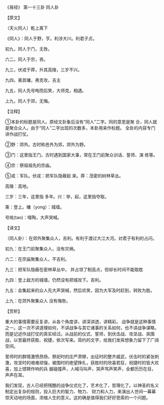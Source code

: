 

《易经》 第一十三卦 同人卦

【原文】

（天火同人）乾上离下

《同人》：同人于野，亨。利涉大川。利君子贞。

初九，同人于门，无咎。

六二，同人于宗，吝。

九三，伏戎于莽，升其高陵，三岁不兴。

九四，乘其墉，弗克攻，吉主

九五，同人先号啕而后笑，大师克，相遇。

上九，同人于郊，无悔。

【注释】

①本卦的标题是同人。原经文卦象后没有“同人”二字。同的意思是聚 合，同人就是聚合众人。由于“同人”二字出现的次数多，本卦用来作标题。 全卦的内容专门讲作战打仗。

②野：郊外。古时称邑外为郊，郊外为野。

③门：这里指王门。古时遇到国家大事，常在王门前聚众训话、誓师、演 练等。

④宗：祭祖祖先的宗庙。

⑤戎：军队。伏戎：把军队隐蔽起 来。莽：茂密的树林草丛。

高陵：高地。

三岁：三年，这里指 多年。兴：举，起，这里指夺取。

乘：登上。墉（yong）：城墙。

号咷(tao)：嚎陶，大声哭喊。

【译文】

（同人卦）：在郊外聚集众人，吉利。有利于渡过大江大河。对君子有利的占问。

初九：在王门前聚集众人，没有灾祸。

六二：在宗庙聚集众人，不吉利。

九三：把军队隐蔽在密林草丛中， 并占领了制高点，但却长时间不能取胜

九四：登上敌方的城墙，仍然没有把城攻下。吉利。

九五：会集起来的众人先大声哭喊，然后欢笑，因为大军及时赶到，转败为胜。

上九：在郊外聚集众人 没有悔咎。

【赏析】

重大的事情需要反复讲，从各个角度讲，讲深讲透，讲精彩。 战争就是这种事情之一。这一次不讲道理如何，不讲战争与其它诸事的关系如何，也不讲战争谋略，而是记述作战打仗的真实经过。从战前的仪式、誓师，到伏击战、攻坚战、突围战，以至最终获胜、祝捷，依次写来。简约的文字，给我们发挥想象力留下了广阔空间。

誓师时的群情激愤昂扬，祭祀时的庄严肃穆，出征时的整齐威武，伏击时的紧张刺激，攻坚时的艰难顽强，被围时的绝望挣扎，获胜时的欣喜若狂，祝捷时的皆大欢喜，加上铿锵作响的兵 器碰撞声，人喊马叫声，哭声骂声笑声，全都历历在目，声声在耳。

我们发现，古人已经把残酷的战争仪式化了，艺术化了，哲理化了。以神圣的名义制定出复杂的规则，投入巨大的智力、物力、 财力和人力，来演出人世间一幕幕惊天动地的场面，浓缩人生的意义。这的确是值得我们好好思索的一个问题。

